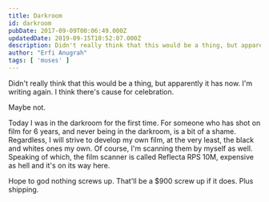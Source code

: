 ```yaml
---
title: Darkroom
id: darkroom
pubDate: 2017-09-09T00:06:49.000Z
updatedDate: 2019-09-15T10:52:07.000Z
description: Didn't really think that this would be a thing, but apparently it has now. I'm writing again. I think there's cause for celebration.
author: "Erfi Anugrah"
tags: [ 'muses' ]
---
```


Didn't really think that this would be a thing, but apparently it has now. I'm writing again. I think there's cause for celebration.

Maybe not.

Today I was in the darkroom for the first time. For someone who has shot on film for 6 years, and never being in the darkroom, is a bit of a shame. Regardless, I will strive to develop my own film, at the very least, the black and whites ones my own. Of course, I'm scanning them by myself as well. Speaking of which, the film scanner is called Reflecta RPS 10M, expensive as hell and it's on its way here.

Hope to god nothing screws up. That'll be a $900 screw up if it does. Plus shipping.
